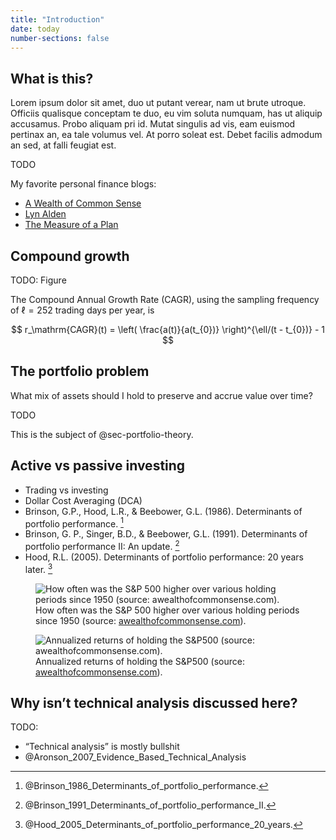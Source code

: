 ```yaml
---
title: "Introduction"
date: today
number-sections: false
---
```


What is this?
--------------------------------------------

Lorem ipsum dolor sit amet, duo ut putant verear, nam ut brute utroque.
Officiis qualisque conceptam te duo, eu vim soluta numquam, has ut aliquip
accusamus. Probo aliquam pri id. Mutat singulis ad vis, eam euismod pertinax
an, ea tale volumus vel. At porro soleat est. Debet facilis admodum an sed,
at falli feugiat est.

TODO

My favorite personal finance blogs:

-   [A Wealth of Common Sense](https://awealthofcommonsense.com)
-   [Lyn Alden](https://www.lynalden.com)
-   [The Measure of a Plan](https://themeasureofaplan.com)


Compound growth
--------------------------------------------

TODO: Figure

The Compound Annual Growth Rate (CAGR), using the sampling frequency
of $\ell=252$ trading days per year, is

$$ r_\mathrm{CAGR}(t) = \left( \frac{a(t)}{a(t_{0})} \right)^{\ell/(t - t_{0})} - 1 $$


The portfolio problem
--------------------------------------------

What mix of assets should I hold to preserve and accrue value over time?

TODO

This is the subject of @sec-portfolio-theory.


Active vs passive investing
--------------------------------------------

-   Trading vs investing
-   Dollar Cost Averaging (DCA)
-   Brinson, G.P., Hood, L.R., & Beebower, G.L. (1986). Determinants of portfolio performance. [^Brinson1986]
-   Brinson, G. P., Singer, B.D., & Beebower, G.L. (1991). Determinants of portfolio performance II: An update. [^Brinson1991]
-   Hood, R.L. (2005). Determinants of portfolio performance: 20 years later. [^Hood2005]

![How often was the S&P 500 higher over various holding periods since 1950 (source: [awealthofcommonsense.com](https://awealthofcommonsense.com/2025/05/warren-buffett-on-time-horizons/)).](img/sp500-odds-of-positive-returns-over-various-hold.png){#fig-sp500-odds-of-positive-returns-over-various-hold}

![Annualized returns of holding the S&P500 (source: [awealthofcommonsense.com](https://awealthofcommonsense.com/2024/09/31-years-of-stock-market-returns/)).](img/sp500-returns-carlson-2024-09-01.png){#fig-sp500-returns-carlson}

[^Brinson1986]: @Brinson_1986_Determinants_of_portfolio_performance\.
[^Brinson1991]: @Brinson_1991_Determinants_of_portfolio_performance_II\.
[^Hood2005]: @Hood_2005_Determinants_of_portfolio_performance_20_years\.


Why isn't technical analysis discussed here?
------------------------------------------------

TODO:

-   "Technical analysis" is mostly bullshit
-   @Aronson_2007_Evidence_Based_Technical_Analysis



